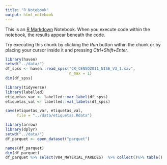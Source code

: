 ```yaml
---
title: "R Notebook"
output: html_notebook
---
```


This is an [R Markdown](http://rmarkdown.rstudio.com) Notebook. When you execute code within the notebook, the results appear beneath the code. 

Try executing this chunk by clicking the *Run* button within the chunk or by placing your cursor inside it and pressing *Ctrl+Shift+Enter*. 

```r
library(haven)
setwd("../data/")
df_spss <- haven::read_spss("CR_CENSO2011_NISE_V3_1.sav",
                            n_max = 1)
dim(df_spss)
```
```r
library(tidyverse)
library(labelled)
etiquetas_var <- labelled::var_label(df_spss)
etiquetas_val <- labelled::val_labels(df_spss)

save(etiquetas_var, etiquetas_val,
     file = "../data/etiquetas.Rdata")
```

```r
library(arrow)
library(dplyr)
setwd("../data/")
df_parquet <- open_dataset("parquet")

names(df_parquet)
dim(df_parquet)
df_parquet %>% select(V04_MATERIAL_PAREDES)  %>% collect()%>% table()

```


